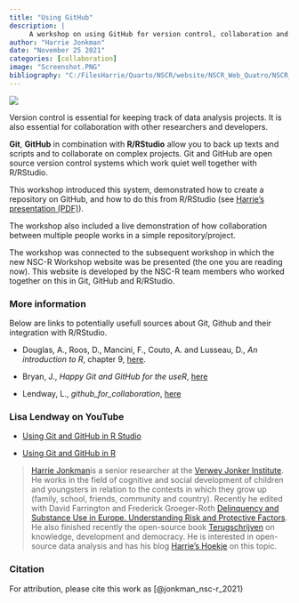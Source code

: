 ```yaml
---
title: "Using GitHub"
description: |
     A workshop on using GitHub for version control, collaboration and code sharing.
author: "Harrie Jonkman"
date: "November 25 2021"
categories: [collaboration]
image: "Screenshot.PNG"
bibliography: "C:/FilesHarrie/Quarto/NSCR/website/NSCR_Web_Quatro/NSCR_Blog_Quarto/references/references.bib"
---
```


![](Screenshot.PNG)

Version control is essential for keeping track of data analysis projects. It is also essential for collaboration with other researchers and developers.

**Git**, **GitHub** in combination with **R/RStudio** allow you to back up texts and scripts and to collaborate on complex projects. Git and GitHub are open source version control systems which work quiet well together with R/RStudio.

This workshop introduced this system, demonstrated how to create a repository on GitHub, and how to do this from R/RStudio (see [Harrie's presentation (PDF)](VersioncontrolGit.pdf)).

The workshop also included a live demonstration of how collaboration between multiple people works in a simple repository/project.

The workshop was connected to the subsequent workshop in which the new NSC-R Workshop website was be presented (the one you are reading now). This website is developed by the NSC-R team members who worked together on this in Git, GitHub and R/RStudio.

### More information

Below are links to potentially usefull sources about Git, Github and their integration with R/RStudio.

-   Douglas, A., Roos, D., Mancini, F., Couto, A. and Lusseau, D., *An introduction to R*, chapter 9, [here](https://intro2r.com/github_r.html).

-   Bryan, J., *Happy Git and GitHub for the useR*, [here](https://happygitwithr.com/)

-   Lendway, L., *github_for_collaboration*, [here](https://github.com/llendway/github_for_collaboration)

### Lisa Lendway on YouTube

-   [Using Git and GitHub in R Studio](https://www.youtube.com/watch?v=QLFc9gw_Hfs)

-   [Using Git and GitHub in R](https://www.youtube.com/watch?v=megZYkCLMA4)

> [Harrie Jonkman](https://www.harriejonkman.nl)is a senior researcher at the [Verwey Jonker Institute](https://www.verwey-jonker.nl/). He works in the field of cognitive and social development of children and youngsters in relation to the contexts in which they grow up (family, school, friends, community and country). Recently he edited with David Farrington and Frederick Groeger-Roth [Delinquency and Substance Use in Europe. Understanding Risk and Protective Factors](https://link.springer.com/book/10.1007/978-3-030-58442-9). He also finished recently the open-source book [Terugschrijven](http://www.harriejonkman.nl/wp-content/uploads/2021/05/Terugschrijven_def.pdf) on knowledge, development and democracy. He is interested in open-source data analysis and has his blog [Harrie's Hoekje](http://www.harriejonkman.nl/HarriesHoekje/) on this topic.

### Citation

For attribution, please cite this work as \[@jonkman_nsc-r_2021}
